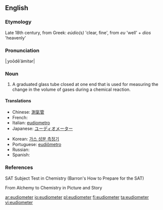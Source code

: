 ==English==

===Etymology===
Late 18th century, from Greek: ''eúdio(s)'' 'clear, fine', from ''eu'' 'well' + ''dios'' 'heavenly'

===Pronunciation===
|ˌyoōdēˈämitər|

===Noun===
{{en-noun}}

# A graduated glass tube closed at one end that is used for measuring the change in the volume of gases during a chemical reaction.

====Translations====
{{trans-top|tube for measuring volume of gases}}
* Chinese: [[測氣管]]
* French: {{t+|fr|eudiomètre}}
* Italian: [[eudiometro]]
* Japanese: [[ユーディオメーター]]
{{trans-mid}}
* Korean: [[가스 성분 측정기]]
* Portuguese: [[eudiômetro]]
* Russian: {{t+|ru|эвдиометр}}
* Spanish: {{t+|es|eudiómetro}}
{{trans-bottom}}

===References===
SAT Subject Test in Chemistry (Barron's How to Prepare for the SAT)

From Alchemy to Chemistry in Picture and Story

{{wikipedia|eudiometer}}

[[ar:eudiometer]]
[[io:eudiometer]]
[[pl:eudiometer]]
[[fi:eudiometer]]
[[ta:eudiometer]]
[[vi:eudiometer]]